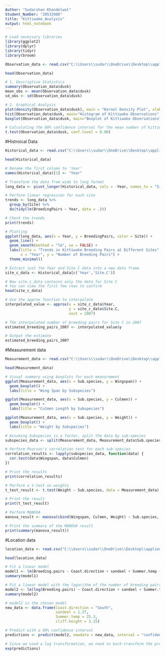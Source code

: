 ---
Author: "Sudarshan Khandelwal"
Student_Number: "20533986"
title: "Kittiwake_Analysis"
output: html_notebook
---
```{r}
# Load necessary libraries
library(ggplot2)
library(dplyr)
library(tidyr)
library(broom)

```

```{r}
Observation_data <- read.csv("C:\\Users\\sudar\\OneDrive\\Desktop\\applied stats\\Kittiwake_Observation_20533986.csv")
```


```{r}
head(Observation_data)

```



```{r}
# 1. Descriptive Statistics
summary(Observation_data$dusk)
mean_obs <- mean(Observation_data$dusk)
sd_obs <- sd(Observation_data$dusk)

# 2. Graphical Analysis
plot(density(Observation_data$dusk), main = "Kernel Density Plot", xlab = "Values", ylab = "Density", col = "blue", lwd = 2)
hist(Observation_data$dusk, main="Histogram of Kittiwake Observations", xlab="Number of Kittiwakes", col="blue")
boxplot(Observation_data$dusk, main="Boxplot of Kittiwake Observations", ylab="Number of Kittiwakes")


```


```{r}

# Calculating the 80% confidence interval for the mean number of kittiwakes observed at dusk
t.test(Observation_data$dusk, conf.level = 0.80)

```


#Histroical Data


```{r}
Historical_data <- read.csv("C:\\Users\\sudar\\OneDrive\\Desktop\\applied stats\\Kittiwake_Historical_20533986.csv")
```


```{r}

head(Historical_data)

```

```{r}
# Rename the first column to 'Year'
names(Historical_data)[1] <- "Year"

# Transform the data from wide to long format
long_data <- pivot_longer(Historical_data, cols = -Year, names_to = "Site", values_to = "BreedingPairs")

# Perform linear regression for each site
trends <- long_data %>%
  group_by(Site) %>%
  do(tidy(lm(BreedingPairs ~ Year, data = .)))

# Check the trends
print(trends)

# Plotting
ggplot(long_data, aes(x = Year, y = BreedingPairs, color = Site)) +
  geom_line() +
  geom_smooth(method = "lm", se = FALSE) +
  labs(title = "Trends in Kittiwake Breeding Pairs at Different Sites",
       x = "Year", y = "Number of Breeding Pairs") +
  theme_minimal()
```


```{r}
# Extract just the Year and Site C data into a new data frame
site_c_data <- Historical_data[c('Year','Site.C')]

# Now site_c_data contains only the data for Site C
# You can view the first few rows to confirm
head(site_c_data)

```



```{r}

# Use the approx function to interpolate
interpolated_value <- approx(x = site_c_data$Year, 
                             y = site_c_data$Site.C, 
                             xout = 2007)

# The interpolated number of breeding pairs for Site C in 2007
estimated_breeding_pairs_2007 <- interpolated_value$y

# Output the estimate
estimated_breeding_pairs_2007


```


#Measurement data

```{r}
Measurement_data <- read.csv("C:\\Users\\sudar\\OneDrive\\Desktop\\applied stats\\Kittiwake_Measurement_20533986.csv")
```


```{r}
head(Measurement_data)
```

```{r}
# Visual summary using boxplots for each measurement
ggplot(Measurement_data, aes(x = Sub.species, y = Wingspan)) + 
  geom_boxplot() + 
  labs(title = "Wing Span by Subspecies")

ggplot(Measurement_data, aes(x = Sub.species, y = Culmen)) + 
  geom_boxplot() + 
  labs(title = "Culmen Length by Subspecies")

ggplot(Measurement_data, aes(x = Sub.species, y = Weight)) + 
  geom_boxplot() + 
  labs(title = "Weight by Subspecies")


```


```{r}

# Assuming Subspecies is a factor, split the data by sub-species
subspecies_data <- split(Measurement_data, Measurement_data$Sub.species)

# Perform Pearson's correlation test for each sub-species
correlation_results <- lapply(subspecies_data, function(data) {
  cor.test(data$Wingspan, data$Culmen)
})

# Print the results
print(correlation_results)


```
```{r}
# Perform a t-test on weights
t_test_result <- t.test(Weight ~ Sub.species, data = Measurement_data)

# Print the result
print(t_test_result)

```
```{r}
# Perform MANOVA
manova_result <- manova(cbind(Wingspan, Culmen, Weight) ~ Sub.species, data = Measurement_data)

# Print the summary of the MANOVA result
print(summary(manova_result))

```

#Location data

```{r}
location_data <- read.csv("C:\\Users\\sudar\\OneDrive\\Desktop\\applied stats\\Kittiwake_Location_20533986.csv")
```

```{r}
head(location_data)
```

```{r}
# Fit a linear model
model1 <- lm(Breeding.pairs ~ Coast.direction + sandeel + Summer.temp + cliff.height, data = location_data)
summary(model1)

```

```{r}
# Fit a linear model with the logarithm of the number of breeding pairs
model2 <- lm(log(Breeding.pairs) ~ Coast.direction + sandeel + Summer.temp + cliff.height, data = location_data)
summary(model2)

```

```{r}
# model2 is the chosen model
new_data <- data.frame(Coast.direction = "South",
                       sandeel = 1.27,
                       Summer.temp = 25.3,
                       cliff.height = 3.15)

# Predict with a 90% confidence interval
predictions <- predict(model2, newdata = new_data, interval = "confidence", level = 0.90)

# Since we used a log transformation, we need to back-transform the prediction
exp(predictions)

```

